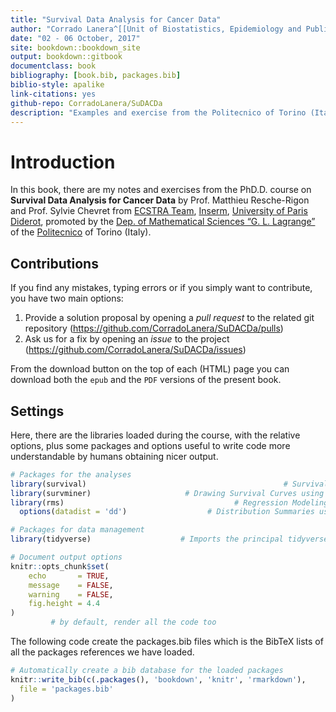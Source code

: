 ```yaml
--- 
title: "Survival Data Analysis for Cancer Data"
author: "Corrado Lanera^[[Unit of Biostatistics, Epidemiology and Public Health](http://www.dctv.unipd.it/dipartimento/strutture/biostatistica) of the [Dep. of Cardiac, Thoracic and Vascular Sciences](http://www.dctv.unipd.it/) --- [Univ. of Padova](http://www.unipd.it/)]"
date: "02 - 06 October, 2017"
site: bookdown::bookdown_site
output: bookdown::gitbook
documentclass: book
bibliography: [book.bib, packages.bib]
biblio-style: apalike
link-citations: yes
github-repo: CorradoLanera/SuDACDa
description: "Examples and exercise from the Politecnico of Torino (Italy) Ph.D. course on Survival Data Analysis for Cancer Data."
---
```


# Introduction {-}

In this book, there are my notes and exercises from the PhD.D. course
on __Survival Data Analysis for Cancer Data__ by Prof. Matthieu Resche-Rigon and
Prof. Sylvie Chevret from [ECSTRA Team](http://www.cress-umr1153.fr/),
[Inserm](https://www.inserm.fr/),
[University of Paris Diderot](https://www.univ-paris-diderot.fr/), promoted
by the
[Dep. of Mathematical Sciences "G. L. Lagrange"](http://www.disma.polito.it/) of
the [Politecnico](http://www.polito.it/) of Torino (Italy).





## Contributions {-}

If you find any mistakes, typing errors or if you simply want to contribute, you have two main options:

1. Provide a solution proposal by opening a *pull request* to the related git
   repository (<https://github.com/CorradoLanera/SuDACDa/pulls>)
2. Ask us for a fix by opening an *issue* to the project
   (<https://github.com/CorradoLanera/SuDACDa/issues>)

From the download button on the top of each (HTML) page you can download both
the `epub` and the `PDF` versions of the present book. 




## Settings {-}

Here, there are the libraries loaded during the course, with the relative
options, plus some packages and options useful to write code more understandable
by humans obtaining nicer output.

```r
# Packages for the analyses
library(survival)                                            # Survival Analysis
library(survminer)                     # Drawing Survival Curves using 'ggplot2'
library(rms)                                      # Regression Modeling Strategy
  options(datadist = 'dd')                  # Distribution Summaries used by rms

# Packages for data management 
library(tidyverse)                    # Imports the principal tidyverse packages

# Document output options
knitr::opts_chunk$set(
	echo       = TRUE,
	message    = FALSE,
	warning    = FALSE,
	fig.height = 4.4
)
         # by default, render all the code too
```

The following code create the packages.bib files which is the BibTeX lists of
all the packages references we have loaded.

```r
# Automatically create a bib database for the loaded packages
knitr::write_bib(c(.packages(), 'bookdown', 'knitr', 'rmarkdown'),
  file = 'packages.bib'
)
```
